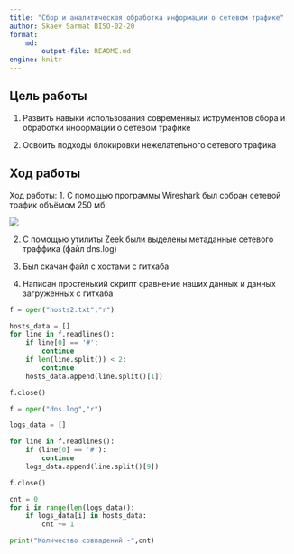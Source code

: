 ```yaml
---
title: "Сбор и аналитическая обработка информации о сетевом трафике"
author: Skaev Sarmat BISO-02-20
format:
    md:
        output-file: README.md
engine: knitr
---
```


## Цель работы

1.  Развить навыки использования современных иструментов сбора и обработки информации о сетевом трафике

2.  Освоить подходы блокировки нежелательного сетевого трафика

## Ход работы

Ход работы: 1. С помощью программы Wireshark был собран сетевой трафик объёмом 250 мб:

![](./traffic.png)

2.  С помощью утилиты Zeek были выделены метаданные сетевого траффика (файл dns.log)

3.  Был скачан файл с хостами с гитхаба

4.  Написан простенький скрипт сравнение наших данных и данных загруженных с гитхаба

```python
f = open("hosts2.txt","r")

hosts_data = []
for line in f.readlines():
    if line[0] == '#':
        continue
    if len(line.split()) < 2:
        continue
    hosts_data.append(line.split()[1])

f.close()

f = open("dns.log","r")

logs_data = []

for line in f.readlines():
    if (line[0] == '#'):
        continue
    logs_data.append(line.split()[9])

f.close()

cnt = 0
for i in range(len(logs_data)):
    if logs_data[i] in hosts_data:
        cnt += 1

print("Количество совпадений -",cnt)
```